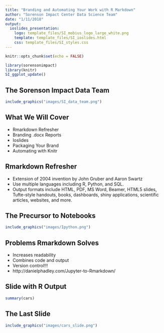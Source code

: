 ```yaml
---
title: "Branding and Automating Your Work with R Markdown"
author: "Sorenson Impact Center Data Science Team"
date: "1/11/2018"
output: 
  ioslides_presentation:
    logo: template_files/SI_mobius_logo_large_white.png
    template: template_files/SI_ioslides.html
    css: template_files/SI_styles.css
---
```


```r
knitr::opts_chunk$set(echo = FALSE)

library(sorensonimpact)
library(knitr)
SI_ggplot_update()
```

<!-- Go to: http://rmarkdown.rstudio.com/ioslides_presentation_format.html#overview for info on how to customize individual slides (centering, changing colors, etc).  I can also create custom css if we want a couple versions of slide templates that can be called from within this document. - Jon -->

<!-- The following is script for the footer. It must remain before the first slide: -->
<script src="https://ajax.googleapis.com/ajax/libs/jquery/1.12.2/jquery.min.js"></script>
<script>
    $(document).ready(function() {
    $('slide:not(.title-slide, .backdrop, .segue)').append('<footer></footer>');    
    $('footer').attr('label', 'Draft -- Do not circulate');
  })
</script>
<style>
  footer:after {
    font-size: 12pt;
    content: attr(label);
    position: absolute;
    margin-left: auto;
    margin-right: auto;
    left: 60px;
    right: 0;
    text-align:left;
    bottom: 20px;
    line-height: 1.9;
    display: block;
  }
</style>
<!-- End Footer -->

## The Sorenson Impact Data Team

```r
include_graphics("images/SI_data_team.png")
```


## What We Will Cover

- Rmarkdown Refresher
- Branding .docx Reports
- Ioslides
- Packaging Your Brand
- Automating with Knitr 


## Rmarkdown Refresher

- Extension of 2004 invention by John Gruber and Aaron Swartz
- Use multiple languages including R, Python, and SQL.
- Output formats include HTML, PDF, MS Word, Beamer, HTML5 slides, Tufte-style handouts, books, dashboards, shiny applications, scientific articles, websites, and more.


## The Precursor to Notebooks

```r
include_graphics("images/Ipython.png")
```


## Problems Rmarkdown Solves

- Increases readability
- Combines code and output
- Version control!!!
- http://danielphadley.com/Jupyter-to-Rmarkdown/


## Slide with R Output

```r
summary(cars)
```


## The Last Slide 

```r
include_graphics("images/cars_slide.png")
```
